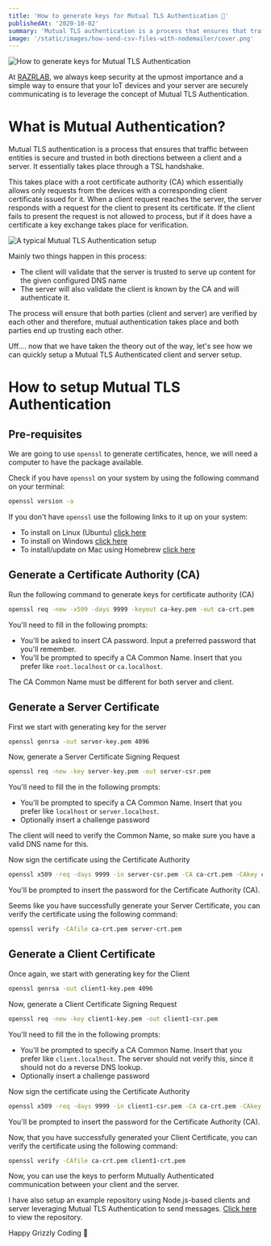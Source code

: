```yaml
---
title: 'How to generate keys for Mutual TLS Authentication 🔑'
publishedAt: '2020-10-02'
summary: 'Mutual TLS authentication is a process that ensures that traffic between entities is secure and trusted in both directions between a client and a server. It essentially takes place through a TSL handshake. Here is a quickie on how to generate certificates and perform Mutual TLS Authentication between a client and a server.'
image: '/static/images/how-send-csv-files-with-nodemailer/cover.png'
---
```


![How to generate keys for Mutual TLS Authentication](/static/images/how-to-generate-keys-for-mutual-tls-authentication/cover.png)

At [RAZRLAB](https://razrlab.com), we always keep security at the upmost importance and a simple way to ensure that your IoT devices and your server are securely communicating is to leverage the concept of Mutual TLS Authentication.

# What is Mutual Authentication?

Mutual TLS authentication is a process that ensures that traffic between entities is secure and trusted in both directions between a client and a server. It essentially takes place through a TSL handshake.

This takes place with a root certificate authority (CA) which essentially allows only requests from the devices with a corresponding client certificate issued for it. When a client request reaches the server, the server responds with a request for the client to present its certificate. If the client fails to present the request is not allowed to process, but if it does have a certificate a key exchange takes place for verification.

![A typical Mutual TLS Authentication setup](/static/images/how-to-generate-keys-for-mutual-tls-authentication/typical-mutual-authentication-setup.png)

Mainly two things happen in this process:

- The client will validate that the server is trusted to serve up content for the given configured DNS name
- The server will also validate the client is known by the CA and will authenticate it.

The process will ensure that both parties (client and server) are verified by each other and therefore, mutual authentication takes place and both parties end up trusting each other.

Uff.... now that we have taken the theory out of the way, let's see how we can quickly setup a Mutual TLS Authenticated client and server setup.

# How to setup Mutual TLS Authentication

## Pre-requisites

We are going to use `openssl` to generate certificates, hence, we will need a computer to have the package available.

Check if you have `openssl` on your system by using the following command on your terminal:

```bash
openssl version -a
```

If you don't have `openssl` use the following links to it up on your system:

- To install on Linux (Ubuntu) [click here](https://cloudwafer.com/blog/installing-openssl-on-ubuntu-16-04-18-04/)
- To install on Windows [click here](https://stackoverflow.com/a/51378493/3779309)
- To install/update on Mac using Homebrew [click here](https://medium.com/@katopz/how-to-upgrade-openssl-8d005554401)

## Generate a Certificate Authority (CA)

Run the following command to generate keys for certificate authority (CA)

```bash
openssl req -new -x509 -days 9999 -keyout ca-key.pem -out ca-crt.pem
```

You'll need to fill in the following prompts:

- You'll be asked to insert CA password. Input a preferred password that you'll remember.
- You'll be prompted to specify a CA Common Name. Insert that you prefer like `root.localhost` or `ca.localhost`.

The CA Common Name must be different for both server and client.

## Generate a Server Certificate

First we start with generating key for the server

```bash
openssl genrsa -out server-key.pem 4096
```

Now, generate a Server Certificate Signing Request

```bash
openssl req -new -key server-key.pem -out server-csr.pem
```

You'll need to fill the in the following prompts:

- You'll be prompted to specify a CA Common Name. Insert that you prefer like `localhost` or `server.localhost`.
- Optionally insert a challenge password

The client will need to verify the Common Name, so make sure you have a valid DNS name for this.

Now sign the certificate using the Certificate Authority

```bash
openssl x509 -req -days 9999 -in server-csr.pem -CA ca-crt.pem -CAkey ca-key.pem -CAcreateserial -out server-crt.pem
```

You'll be prompted to insert the password for the Certificate Authority (CA).

Seems like you have successfully generate your Server Certificate, you can verify the certificate using the following command:

```bash
openssl verify -CAfile ca-crt.pem server-crt.pem
```

## Generate a Client Certificate

Once again, we start with generating key for the Client

```bash
openssl genrsa -out client1-key.pem 4096
```

Now, generate a Client Certificate Signing Request

```bash
openssl req -new -key client1-key.pem -out client1-csr.pem
```

You'll need to fill the in the following prompts:

- You'll be prompted to specify a CA Common Name. Insert that you prefer like `client.localhost`. The server should not verify this, since it should not do a reverse DNS lookup.
- Optionally insert a challenge password

Now sign the certificate using the Certificate Authority

```bash
openssl x509 -req -days 9999 -in client1-csr.pem -CA ca-crt.pem -CAkey ca-key.pem -CAcreateserial -out client1-crt.pem
```

You'll be prompted to insert the password for the Certificate Authority (CA).

Now, that you have successfully generated your Client Certificate, you can verify the certificate using the following command:

```bash
openssl verify -CAfile ca-crt.pem client1-crt.pem
```

Now, you can use the keys to perform Mutually Authenticated communication between your client and the server.

I have also setup an example repository using Node.js-based clients and server leveraging Mutual TLS Authentication to send messages. [Click here](https://github.com/zubair1024/mutual-tls-authentication) to view the repository.

Happy Grizzly Coding 🐻
